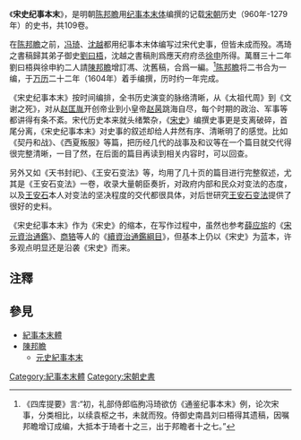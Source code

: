 《'''宋史纪事本末'''》，是明朝[[陈邦瞻|陈邦瞻]]用[[纪事本末体|纪事本末体]]编撰的记载[[宋朝|宋朝]]历史（960年-1279年）的史书，共109卷。

在[[陈邦瞻|陈邦瞻]]之前，[[冯琦|冯琦]]、[[沈越|沈越]]都用纪事本末体编写过宋代史事，但皆未成而殁。馮琦之書稿歸其弟子御史[[劉曰梧|劉曰梧]]，沈越之書稿則爲應天府府丞[[徐申|徐申]]所得。萬曆三十二年劉曰梧與徐申約二人請[[陳邦瞻|陳邦瞻]]增訂馮、沈舊稿，合爲一編。<ref>《四库提要》言:“初，礼部侍郎临朐冯琦欲仿《通鉴纪事本末》例，论次宋事，分类相比，以续袁枢之书，未就而歿。侍御史南昌刘曰梧得其遗稿，因嘱邦瞻增订成编，大抵本于琦者十之三，出于邦瞻者十之七。”</ref>[[陈邦瞻|陈邦瞻]]将二书合为一编，于[[万历|万历]]二十二年（1604年）着手编撰，历时约一年完成。

《宋史纪事本末》按时间编排，全书历史演变的脉络清晰，从《太祖代周》到《文谢之死》，对从[[赵匡胤|赵匡胤]]开创帝业到小皇帝[[赵昺|赵昺]]跳海自尽，每个时期的政治、军事等都讲得有条不紊。宋代历史本来就头绪繁杂，《[[宋史|宋史]]》编撰史事更是支离破碎，首尾分离，《宋史纪事本末》对史事的叙述却给人井然有序、清晰明了的感觉。比如《契丹和战》、《西夏叛服》等篇，把历经几代的战事及和议等在一个篇目就交代得很完整清晰，一目了然，在后面的篇目再读到相关内容时，可以回查。

另外又如《天书封祀》、《王安石变法》等，均用了几十页的篇目进行完整叙述，尤其是《王安石变法》一卷，收录大量朝臣奏折，对政府内部和民众对变法的态度，以及[[王安石|王安石]]本人对变法的坚决程度的交代都很具体，对后世研究[[王安石变法|王安石变法]]提供了很好的史料。

《宋史纪事本末》作为《宋史》的缩本，在写作过程中，虽然也参考[[薛应旂|薛应旂]]的《[[宋元資治通鑑_(薛應旂)|宋元資治通鑑]]》、[[商辂|商辂]]等人的《[[續資治通鑑綱目|續資治通鑑綱目]]》，但基本上仍以《宋史》为蓝本，许多观点明显还是沿袭《宋史》而来。

==注釋==
{{reflist}}

== 參見 ==

* [[纪事本末体|紀事本末體]]
* [[陈邦瞻|陳邦瞻]]
** [[元史紀事本末|元史紀事本末]]
{{Wikisource|宋史紀事本末}}
{{九朝紀事本末}}
[[Category:紀事本末體|Category:紀事本末體]]
[[Category:宋朝史書|Category:宋朝史書]]